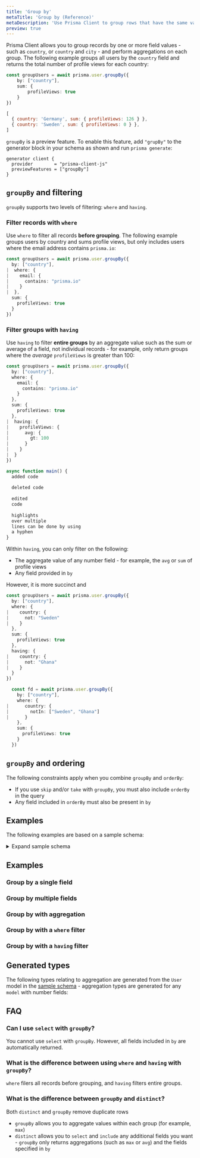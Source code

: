 ```yaml
---
title: 'Group by'
metaTitle: 'Group by (Reference)'
metaDescription: 'Use Prisma Client to group rows that have the same values.'
preview: true
---
```


<TopBlock>

Prisma Client allows you to group records by one or more field values - such as `country`, or `country` and `city` - and perform aggregations on each group. The following example groups all users by the `country` field and returns the total number of profile views for each country:

<CodeWithResult expanded="{true}">
<Cmd>

```ts
const groupUsers = await prisma.user.groupBy({    
    by: ["country"],
    sum: {
        profileViews: true
    }
})
```
</Cmd>
<CmdResult>

```js
[
  { country: 'Germany', sum: { profileViews: 126 } },
  { country: 'Sweden', sum: { profileViews: 0 } },
]
```

</CmdResult>
</CodeWithResult>

`groupBy` is a preview feature. To enable this feature, add `"grupBy"` to the generator block in your schema as shown and run `prisma generate`:

```prisma
generator client {
  provider        = "prisma-client-js"
  previewFeatures = ["groupBy"]
}
```

</TopBlock>

## `groupBy` and filtering

`groupBy` supports two levels of filtering: `where` and `having`.

### Filter records with `where`

Use `where` to filter all records **before grouping**. The following example groups users by country and sums profile views, but only includes users where the email address contains `prisma.io`:

```ts
const groupUsers = await prisma.user.groupBy({
  by: ["country"],
|  where: {
|    email: {
|      contains: "prisma.io"
|    }
|  },
  sum: {
    profileViews: true
  }
})
```

### Filter groups with `having`

Use `having` to filter **entire groups** by an aggregate value such as the sum or average of a field, not individual records - for example, only return groups where the _average_ `profileViews` is greater than 100:

```ts
const groupUsers = await prisma.user.groupBy({
  by: ["country"],
  where: {
    email: {
      contains: "prisma.io"
    }
  },
  sum: {
    profileViews: true
  },
|  having: {
|    profileViews: {
|      avg: {
|        gt: 100
|      }
|    }
|  }
})
```

```js file=test.ts highlight=2;add|4;delete|6,7;edit|9-12;normal
async function main() {  
  added code 
 
  deleted code   
   
  edited 
  code 
   
  highlights 
  over multiple 
  lines can be done by using 
  a hyphen 
}    
``` 

Within `having`, you can only filter on the following:

* The aggregate value of any number field - for example, the `avg` or `sum` of profile views
* Any field provided in `by`

However, it is more succinct and 

```ts
const groupUsers = await prisma.user.groupBy({
  by: ["country"],
  where: {
|    country: {
|      not: "Sweden"
|    }
  },
  sum: {
    profileViews: true
  },
  having: {
|    country: {
|      not: "Ghana"
|    }
  }
})
```

```ts
  const fd = await prisma.user.groupBy({
    by: ["country"],
    where: {
|      country: {
|        notIn: ["Sweden", "Ghana"]
|      }
    },
    sum: {
      profileViews: true
    }
  })
```

## `groupBy` and ordering

The following constraints apply when you combine `groupBy` and `orderBy`:

* If you use `skip` and/or `take` with `groupBy`, you must also include `orderBy` in the query
* Any field included in `orderBy` must also be present in `by`

## Examples

The following examples are based on a sample schema:

<a  id="sample-model"></a>
 
<details>
  <summary>Expand sample schema</summary>

```prisma
generator client {
  provider             = "prisma-client-js"
}

datasource db {
  provider = "mysql"
  url      = env("DATABASE_URL")
}

model Post {
  id         Int     @default(autoincrement()) @id  
  authorId   Int?
  content    String?
  published  Boolean @default(false)
  title      String
  adEarnings Float? 
  user       User?   @relation(fields: [authorId], references: [id])  

  @@index([authorId], name: "authorId")
}

model User {
  id              Int     @default(autoincrement()) @id
  email           String  @unique  
  name            String?
  age             Int?
  profileViews    Int?
  role            Role    @default(USER)
  posts           Post[]  
}

enum Role {
  ADMIN
  USER
  MODERATOR
}
```

</details>


## Examples

### Group by a single field

### Group by multiple fields

### Group by with aggregation

### Group by with a `where` filter

### Group by with a `having` filter

## Generated types

The following types relating to aggregation are generated from the `User` model in the [sample schema](#sample-model) - aggregation types are generated for any `model` with number fields:

## FAQ

### Can I use `select` with `groupBy`?

You cannot use `select` with `groupBy`. However, all fields included in `by` are automatically returned.

### What is the difference between using `where` and `having` with `groupBy`?

`where` filers all records before grouping, and `having` filters entire groups.

### What is the difference between `groupBy` and `distinct`?

Both `distinct` and `groupBy` remove duplicate rows

* `groupBy` allows you to aggregate values within each group (for example, `max`)
* `distinct` allows you to `select` and `include` any additional fields you want - `groupBy` only returns aggregations (such as `max` or `avg`) and the fields specified in `by`